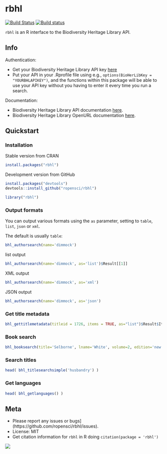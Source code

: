 rbhl
====

[![Build Status](https://api.travis-ci.org/ropensci/rbhl.png)](https://travis-ci.org/ropensci/rbhl)
[![Build status](https://ci.appveyor.com/api/projects/status/ej5u9mdirg1yyteg/branch/master)](https://ci.appveyor.com/project/sckott/rbhl/branch/master)

`rbhl` is an R interface to the Biodiversity Heritage Library API.

## Info

Authentication:

* Get your Biodiversity Heritage Library API key [here](http://www.biodiversitylibrary.org/getapikey.aspx)
* Put your API in your .Rprofile file using e.g., `options(BioHerLibKey = "YOURBHLAPIKEY")`, and the functions within this package will be able to use your API key without you having to enter it every time you run a search.

Documentation:

* Biodiversity Heritage Library API documentation [here](http://www.biodiversitylibrary.org/api2/docs/docs.html).
* Biodiversity Heritage Library OpenURL documentation [here](http://www.biodiversitylibrary.org/openurlhelp.aspx).

## Quickstart

### Installation

Stable version from CRAN

```r
install.packages("rbhl")
```

Development version from GitHub

```r
install.packages("devtools")
devtools::install_github("ropensci/rbhl")
```

```r
library("rbhl")
```

### Output formats

You can output various formats using the `as` parameter, setting to `table`, `list`, `json` or `xml`. 

The default is usually `table`:

```r
bhl_authorsearch(name='dimmock')
```

list output

```r
bhl_authorsearch(name='dimmock', as='list')$Result[[1]]
```

XML output

```r
bhl_authorsearch(name='dimmock', as='xml')
```

JSON output

```r
bhl_authorsearch(name='dimmock', as='json')
```

### Get title metadata

```r
bhl_gettitlemetadata(titleid = 1726, items = TRUE, as="list")$Result$Items
```

### Book search

```r
bhl_booksearch(title='Selborne', lname='White', volume=2, edition='new', year=1825, collectionid=4, language='eng')
```

### Search titles

```r
head( bhl_titlesearchsimple('husbandry') )
```

### Get languages

```r
head( bhl_getlanguages() )
```

## Meta

* Please report any issues or bugs](https://github.com/ropensci/rbhl/issues).
* License: MIT
* Get citation information for `rbhl` in R doing `citation(package = 'rbhl')`

[![](http://ropensci.org/public_images/github_footer.png)](http://ropensci.org)
